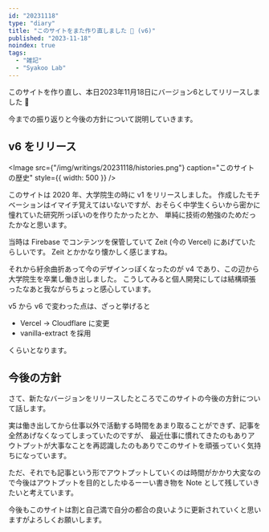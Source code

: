 ```yaml
---
id: "20231118"
type: "diary"
title: "このサイトをまた作り直しました 🎉 (v6)"
published: "2023-11-18"
noindex: true
tags:
  - "雑記"
  - "Syakoo Lab"
---
```


このサイトを作り直し、本日2023年11月18日にバージョン6としてリリースしました 🎉

今までの振り返りと今後の方針について説明していきます。

## v6 をリリース

<Image
  src={"/img/writings/20231118/histories.png"}
  caption="このサイトの歴史"
  style={{ width: 500 }}
/>

このサイトは 2020 年、大学院生の時に v1 をリリースしました。
作成したモチベーションはイマイチ覚えてはいないですが、おそらく中学生くらいから密かに憧れていた研究所っぽいのを作りたかったとか、
単純に技術の勉強のためだったかなと思います。

当時は Firebase でコンテンツを保管していて Zeit (今の Vercel) にあげていたらしいです。
Zeit とかかなり懐かしく感じますね。

それから紆余曲折あって今のデザインっぽくなったのが v4 であり、この辺から大学院生を卒業し働き出しました。
こうしてみると個人開発にしては結構頑張ったなあと我ながらちょっと感心しています。

v5 から v6 で変わった点は、ざっと挙げると

- Vercel -> Cloudflare に変更
- vanilla-extract を採用

くらいとなります。

## 今後の方針

さて、新たなバージョンをリリースしたところでこのサイトの今後の方針について話します。

実は働き出してから仕事以外で活動する時間をあまり取ることができず、記事を全然あげなくなってしまっていたのですが、
最近仕事に慣れてきたのもありアウトプットが大事なことを再認識したのもありでこのサイトを頑張っていく気持ちになっています。

ただ、それでも記事という形でアウトプットしていくのは時間がかかり大変なので今後はアウトプットを目的としたゆるーーい書き物を Note として残していきたいと考えています。

今後もこのサイトは割と自己満で自分の都合の良いように更新されていくと思いますがよろしくお願いします。
